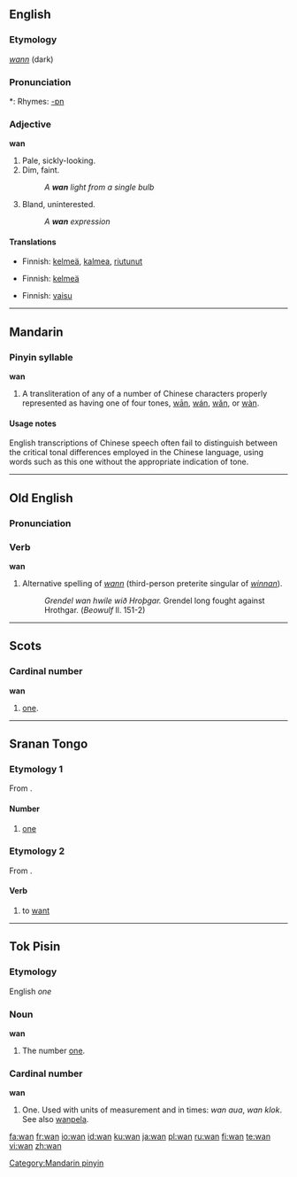{{see|Appendix:Variations of "wan"}}
==English==

===Etymology===
{{OE.}} ''[[wann]]'' (dark)

===Pronunciation===
*: Rhymes: [[Rhymes:English:-ɒn|-ɒn]]

===Adjective===
'''wan'''

# Pale, sickly-looking.
# Dim, faint.
#: ''A '''wan''' light from a single bulb''
# Bland, uninterested.
#: ''A '''wan''' expression''

====Translations====
{{trans-top|Pale, sickly-looking}}
* Finnish: [[kelmeä]], [[kalmea]], [[riutunut]]
{{trans-mid}}
{{trans-bottom}}

{{trans-top|Dim, faint}}
* Finnish: [[kelmeä]]
{{trans-mid}}
{{trans-bottom}}

{{trans-top|Bland, uninterested}}
* Finnish: [[vaisu]]
{{trans-mid}}
{{trans-bottom}}

----

==Mandarin==

===Pinyin syllable===
'''wan'''

# A transliteration of any of a number of Chinese characters properly represented as having one of four tones, [[wān]], [[wán]], [[wǎn]], or [[wàn]].

====Usage notes====
English transcriptions of Chinese speech often fail to distinguish between the critical tonal differences employed in the Chinese language, using words such as this one without the appropriate indication of tone.

[[Category:Mandarin pinyin]]

----

==Old English==

===Pronunciation===
{{IPA|/wɑn/}}

===Verb===
'''wan'''

# Alternative spelling of ''[[wann]]'' (third-person preterite singular of ''[[winnan]]'').
#: ''Grendel wan hwile wið Hroþgar.''  Grendel long fought against Hrothgar.  (''Beowulf'' ll. 151-2)

----

==Scots==

===Cardinal number===
'''wan'''

# {{context|West Central Scots|lang=sco}} [[one]].

----

==Sranan Tongo==

===Etymology 1===
From {{etyl|en|srn}} {{term|one|lang=en}}.

====Number====
{{infl|srn|number}}

# {{cardinal|lang=srn}} [[one]]

===Etymology 2===
From {{etyl|en|srn}} {{term|want|lang=en}}.

====Verb====
{{infl|srn|verb}}

# to [[want]]

----

==Tok Pisin==

===Etymology===
English ''one''

===Noun===
'''wan'''

# The number [[one]].

===Cardinal number===
'''wan'''

# One. Used with units of measurement and in times: ''wan aua'', ''wan klok''. See also [[wanpela]].

[[fa:wan]]
[[fr:wan]]
[[io:wan]]
[[id:wan]]
[[ku:wan]]
[[ja:wan]]
[[pl:wan]]
[[ru:wan]]
[[fi:wan]]
[[te:wan]]
[[vi:wan]]
[[zh:wan]]